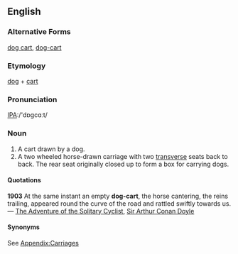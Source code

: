 ==English==
===Alternative Forms===
[[dog cart]], [[dog-cart]]

===Etymology===
[[dog]] + [[cart]]

===Pronunciation===
[[Pronunciation guide|IPA]]:/'dɒgcɑːt/

===Noun===
#A cart drawn by a dog.
#A two wheeled horse-drawn carriage with two [[transverse]] seats back to back.  The rear seat originally closed up to form a box for carrying dogs.

====Quotations====
'''1903''' At the same instant an empty '''dog-cart''', the horse cantering, the reins trailing, appeared round the curve of the road and rattled swiftly towards us. &mdash; [[w:The_Adventure_of_the_Solitary_Cyclist|The Adventure of the Solitary Cyclist]], [[w:Arthur_Conan_Doyle|Sir Arthur Conan Doyle]]

====Synonyms====
See [[Wiktionary_Appendix:Carriages|Appendix:Carriages]]